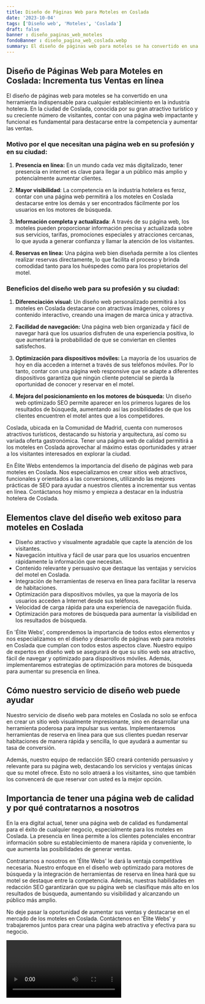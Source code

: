 ```yaml
---
title: Diseño de Páginas Web para Moteles en Coslada
date: '2023-10-04'
tags: ['Diseño web', 'Moteles', 'Coslada']
draft: false
banner : diseño_paginas_web_moteles
fondoBanner : diseño_pagina_web_coslada.webp
summary: El diseño de páginas web para moteles se ha convertido en una herramienta indispensable para cualquier establecimiento en la industria hotelera. En la ciudad de Coslada, conocida por su gran atractivo turístico y su creciente número de visitantes, contar con una página web impactante y funcional es fundamental para destacarse entre la competencia y aumentar las ventas.
---
```


## Diseño de Páginas Web para Moteles en Coslada: Incrementa tus Ventas en línea

El diseño de páginas web para moteles se ha convertido en una herramienta indispensable para cualquier establecimiento en la industria hotelera. En la ciudad de Coslada, conocida por su gran atractivo turístico y su creciente número de visitantes, contar con una página web impactante y funcional es fundamental para destacarse entre la competencia y aumentar las ventas.

### Motivo por el que necesitan una página web en su profesión y en su ciudad:

1. **Presencia en línea:** En un mundo cada vez más digitalizado, tener presencia en internet es clave para llegar a un público más amplio y potencialmente aumentar clientes.

2. **Mayor visibilidad**: La competencia en la industria hotelera es feroz, contar con una página web permitirá a los moteles en Coslada destacarse entre los demás y ser encontrados fácilmente por los usuarios en los motores de búsqueda.

3. **Información completa y actualizada**: A través de su página web, los moteles pueden proporcionar información precisa y actualizada sobre sus servicios, tarifas, promociones especiales y atracciones cercanas, lo que ayuda a generar confianza y llamar la atención de los visitantes.

4. **Reservas en línea:** Una página web bien diseñada permite a los clientes realizar reservas directamente, lo que facilita el proceso y brinda comodidad tanto para los huéspedes como para los propietarios del motel.

### Beneficios del diseño web para su profesión y su ciudad:

1. **Diferenciación visual:** Un diseño web personalizado permitirá a los moteles en Coslada destacarse con atractivas imágenes, colores y contenido interactivo, creando una imagen de marca única y atractiva.

2. **Facilidad de navegación:** Una página web bien organizada y fácil de navegar hará que los usuarios disfruten de una experiencia positiva, lo que aumentará la probabilidad de que se conviertan en clientes satisfechos.

3. **Optimización para dispositivos móviles:** La mayoría de los usuarios de hoy en día acceden a internet a través de sus teléfonos móviles. Por lo tanto, contar con una página web responsive que se adapte a diferentes dispositivos garantiza que ningún cliente potencial se pierda la oportunidad de conocer y reservar en el motel.

4. **Mejora del posicionamiento en los motores de búsqueda:** Un diseño web optimizado SEO permite aparecer en los primeros lugares de los resultados de búsqueda, aumentando así las posibilidades de que los clientes encuentren el motel antes que a los competidores.

Coslada, ubicada en la Comunidad de Madrid, cuenta con numerosos atractivos turísticos, destacando su historia y arquitectura, así como su variada oferta gastronómica. Tener una página web de calidad permitirá a los moteles en Coslada aprovechar al máximo estas oportunidades y atraer a los visitantes interesados en explorar la ciudad.

En Élite Webs entendemos la importancia del diseño de páginas web para moteles en Coslada. Nos especializamos en crear sitios web atractivos, funcionales y orientados a las conversiones, utilizando las mejores prácticas de SEO para ayudar a nuestros clientes a incrementar sus ventas en línea. Contáctanos hoy mismo y empieza a destacar en la industria hotelera de Coslada.

<GifSeo />

<Cta />

## Elementos clave del diseño web exitoso para moteles en Coslada

- Diseño atractivo y visualmente agradable que capte la atención de los visitantes.
- Navegación intuitiva y fácil de usar para que los usuarios encuentren rápidamente la información que necesitan.
- Contenido relevante y persuasivo que destaque las ventajas y servicios del motel en Coslada.
- Integración de herramientas de reserva en línea para facilitar la reserva de habitaciones.
- Optimización para dispositivos móviles, ya que la mayoría de los usuarios acceden a Internet desde sus teléfonos.
- Velocidad de carga rápida para una experiencia de navegación fluida.
- Optimización para motores de búsqueda para aumentar la visibilidad en los resultados de búsqueda.

En 'Élite Webs', comprendemos la importancia de todos estos elementos y nos especializamos en el diseño y desarrollo de páginas web para moteles en Coslada que cumplan con todos estos aspectos clave. Nuestro equipo de expertos en diseño web se asegurará de que su sitio web sea atractivo, fácil de navegar y optimizado para dispositivos móviles. Además, implementaremos estrategias de optimización para motores de búsqueda para aumentar su presencia en línea.

## Cómo nuestro servicio de diseño web puede ayudar

Nuestro servicio de diseño web para moteles en Coslada no solo se enfoca en crear un sitio web visualmente impresionante, sino en desarrollar una herramienta poderosa para impulsar sus ventas. Implementaremos herramientas de reserva en línea para que sus clientes puedan reservar habitaciones de manera rápida y sencilla, lo que ayudará a aumentar su tasa de conversión.

Además, nuestro equipo de redacción SEO creará contenido persuasivo y relevante para su página web, destacando los servicios y ventajas únicas que su motel ofrece. Esto no solo atraerá a los visitantes, sino que también los convencerá de que reservar con usted es la mejor opción.

## Importancia de tener una página web de calidad y por qué contratarnos a nosotros

En la era digital actual, tener una página web de calidad es fundamental para el éxito de cualquier negocio, especialmente para los moteles en Coslada. La presencia en línea permite a los clientes potenciales encontrar información sobre su establecimiento de manera rápida y conveniente, lo que aumenta las posibilidades de generar ventas.

Contratarnos a nosotros en 'Élite Webs' le dará la ventaja competitiva necesaria. Nuestro enfoque en el diseño web optimizado para motores de búsqueda y la integración de herramientas de reserva en línea hará que su motel se destaque entre la competencia. Además, nuestras habilidades en redacción SEO garantizarán que su página web se clasifique más alto en los resultados de búsqueda, aumentando su visibilidad y alcanzando un público más amplio.

No deje pasar la oportunidad de aumentar sus ventas y destacarse en el mercado de los moteles en Coslada. Contáctenos en 'Élite Webs' y trabajaremos juntos para crear una página web atractiva y efectiva para su negocio.

<Video />

<CtaBot job='Moteles' city='Coslada'/>

<Gmaps query='Coslada+españa+maps' />